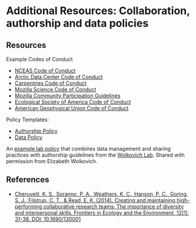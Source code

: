 # Additional Resources: Collaboration, authorship and data policies

## Resources

Example Codes of Conduct

- [NCEAS Code of Conduct](https://www.nceas.ucsb.edu/files/NCEAS_Code-of-Conduct_2019.pdf)
- [Arctic Data Center Code of Conduct](https://docs.google.com/document/d/1g5VKoKkxAcP-hm_25KJnpG3pZSkqfdOU1iFPyTjCT2s/edit)
- [Carpentries Code of Conduct](https://docs.carpentries.org/topic_folders/policies/code-of-conduct.html)
- [Mozilla Science Code of Conduct](https://science.mozilla.org/code-of-conduct)
- [Mozilla Community Participation Guidelines](https://www.mozilla.org/en-US/about/governance/policies/participation/)
- [Ecological Society of America Code of Conduct](https://www.esa.org/esa/code-of-conduct-for-esa-events/)
- [American Geophysical Union Code of Conduct](https://fallmeeting.agu.org/2018/agu-meetings-code-of-conduct/)

Policy Templates: 

- [Authorship Policy](files/template-authorship-policy-ADC-training.docx)
- [Data Policy](files/template-data-policy-ADC-training.docx)

An [example lab policy](https://github.com/temporalecologylab/labgit/blob/master/datacodemgmt/tempeco_DMP.pdf) that combines data management and sharing practices with authorship guidelines from the [Wolkovich Lab](http://temporalecology.org/). Shared with permission from Elizabeth Wolkovich.


## References

- [Cheruvelil, K. S., Soranno, P. A., Weathers, K. C., Hanson, P. C., Goring, S. J., Filstrup, C. T., & Read, E. K. (2014). Creating and maintaining high-performing collaborative research teams: The importance of diversity and interpersonal skills. Frontiers in Ecology and the Environment, 12(1), 31-38. DOI: 10.1890/130001](https://esajournals.onlinelibrary.wiley.com/doi/epdf/10.1890/130001)

